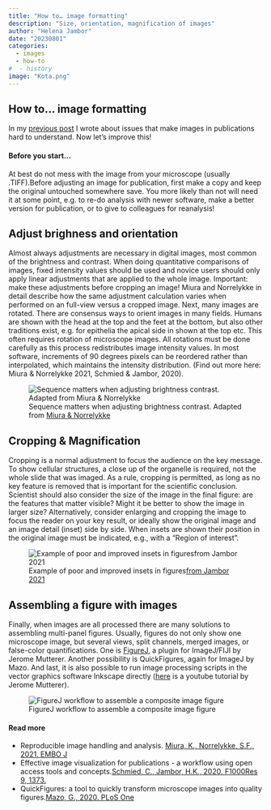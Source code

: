 ```yaml
---
title: "How to… image formatting"
description: "Size, orientation, magnification of images"
author: "Helena Jambor"
date: "20230801"
categories:
  - images
  - how-to
#  - history
image: "Kota.png"
---
```

## How to… image formatting
In my [previous post](../Image_numbers/index.qmd) I wrote about issues that make images in publications hard to understand. Now let's improve this! 

#### Before you start… 
At best do not mess with the image from your microscope (usually .TIFF).Before adjusting an image for publication, first make a copy and keep the original untouched somewhere save. You more likely than not will need it at some point, e.g. to re-do analysis with newer software, make a better version for publication, or to give to colleagues for reanalysis! 

## Adjust brighness and orientation
Almost always adjustments are necessary in digital images, most common of the brightness and contrast. When doing quantitative comparisons of images, fixed intensity values should be used and novice users should only apply linear adjustments that are applied to the whole image. Important: make these adjustments before cropping an image! Miura and Norrelykke in detail describe how the same adjustment calculation varies when performed on an full-view versus a cropped image. 
Next, many images are rotated. There are consensus ways to orient images in many fields. Humans are shown with the head at the top and the feet at the bottom, but also other traditions exist, e.g. for epithelia the apical side in shown at the top etc. This often requires rotation of microscope images. All rotations must be done carefully as this process redistributes image intensity values. In most software, increments of 90 degrees pixels can be reordered rather than interpolated, which maintains the intensity distribution. (Find out more here: Miura & Norrelykke 2021, Schmied &  Jambor, 2020). 

![Sequence matters when adjusting brightness contrast. Adapted from <a href="https://doi.org/10.15252/embj.2020105889">Miura & Norrelykke</a> ](Kota.png)

## Cropping & Magnification 
Cropping is a normal adjustment to focus the audience on the key message. To show cellular structures, a close up of the organelle is required, not the whole slide that was imaged. As a rule, cropping is permitted, as long as no key feature is removed that is important for the scientific conclusion. 
Scientist should also consider the size of the image in the final figure: are the features that matter visible? Might it be better to show the image in larger size? Alternatively, consider enlarging and cropping the image to focus the reader on your key result, or ideally show the original image and an image detail (inset) side by side. When insets are shown their position in the original image must be indicated, e.g., with a “Region of interest”.

![Example of poor and improved insets in figures<a href ="https://journals.plos.org/plosbiology/article?id=10.1371/journal.pbio.3001161">from Jambor 2021</a>](Insets.png)

## Assembling a figure with images 
Finally, when images are all processed there are many solutions to assembling multi-panel figures. Usually, figures do not only show one microscope image, but several views, split channels, merged images, or false-color quantifications. One is <a href ="https://imagej.net/plugins/figurej">FigureJ</a>, a plugin for ImageJ/FIJI by Jerome Mutterer. Another possibility is QuickFigures, again for ImageJ by Mazo. And last, it is also possible to run image processing scripts in the vector graphics software Inkscape directly (<a href="https://www.youtube.com/watch?v=hdlnZMybf7g">here</a> is a youtube tutorial by Jerome Mutterer). 

![FigureJ workflow to assemble a composite image figure](FigureJ.png)

#### Read more
<ul>
<li>Reproducible image handling and analysis. <a href="https://doi.org/10.15252/embj.2020105889">
Miura, K., Norrelykke, S.F., 2021.  EMBO J</a></li> 
<li>Effective image visualization for publications - a workflow using open access tools and concepts.<a href="https://doi.org/10.12688/f1000research.27140.2">Schmied, C., Jambor, H.K., 2020.  F1000Res 9, 1373.</a></li>
<li>QuickFigures: a tool to quickly transform microscope images into quality figures.<a href="https://journals.plos.org/plosone/article?id=10.1371/journal.pone.0240280">Mazo, G., 2020.  PLoS One</a></li>
</ul>